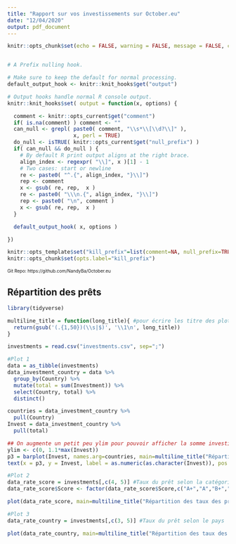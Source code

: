 ```yaml
---
title: "Rapport sur vos investissements sur October.eu"
date: "12/04/2020"
output: pdf_document
---
```


```r
knitr::opts_chunk$set(echo = FALSE, warning = FALSE, message = FALSE, comment=NA, null_prefix=TRUE)


# A Prefix nulling hook.

# Make sure to keep the default for normal processing.
default_output_hook <- knitr::knit_hooks$get("output")

# Output hooks handle normal R console output.
knitr::knit_hooks$set( output = function(x, options) {

  comment <- knitr::opts_current$get("comment")
  if( is.na(comment) ) comment <- ""
  can_null <- grepl( paste0( comment, "\\s*\\[\\d?\\]" ),
                     x, perl = TRUE)
  do_null <- isTRUE( knitr::opts_current$get("null_prefix") )
  if( can_null && do_null ) {
    # By default R print output aligns at the right brace.
    align_index <- regexpr( "\\]", x )[1] - 1
    # Two cases: start or newline
    re <- paste0( "^.{", align_index, "}\\]")
    rep <- comment
    x <- gsub( re, rep,  x )
    re <- paste0( "\\\n.{", align_index, "}\\]")
    rep <- paste0( "\n", comment )
    x <- gsub( re, rep,  x )
  }

  default_output_hook( x, options )

})

knitr::opts_template$set("kill_prefix"=list(comment=NA, null_prefix=TRUE))
knitr::opts_chunk$set(opts.label="kill_prefix")
```

<font size="0.5">Git Repo: https://github.com/NandyBa/October.eu</font>


## Répartition des prêts

```r
library(tidyverse)

multiline_title = function(long_title){ #pour écrire les titre des plots sur plusieures lignes
  return(gsub('(.{1,50})(\\s|$)', '\\1\n', long_title))
}

investments = read.csv("investments.csv", sep=";")

#Plot 1
data = as_tibble(investments)
data_investment_country = data %>%
  group_by(Country) %>%
  mutate(total = sum(Investment)) %>%
  select(Country, total) %>%
  distinct()

countries = data_investment_country %>%
  pull(Country)
Invest = data_investment_country %>%
  pull(total)

## On augmente un petit peu ylim pour pouvoir afficher la somme investis en haut de la barre de chaque pays
ylim <- c(0, 1.1*max(Invest))
p3 = barplot(Invest, names.arg=countries, main=multiline_title("Répartition de votre portefeuille selon les pays"), cex.main=0.8, xlab="Pays", ylab="Somme prêtée aux entreprises (en euros)", cex.axis=0.7, cex.names=0.7, width = 0.85, ylim = ylim)
text(x = p3, y = Invest, label = as.numeric(as.character(Invest)), pos = 3, cex = 0.7, col = "black")

#Plot 2
data_rate_score = investments[,c(4, 5)] #Taux du prêt selon la catégorie
data_rate_score$Score <- factor(data_rate_score$Score,c("A+","A","B+","B","C")) #On réordonne les modalités de Score de data

plot(data_rate_score, main=multiline_title("Répartition des taux des projets de votre portefeuille selon le score de ceux-ci"), cex.main=0.8, xlab="Score", ylab="Taux des prêts", cex.axis=0.7, cex.lab=0.8)

#Plot 3
data_rate_country = investments[,c(3, 5)] #Taux du prêt selon le pays

plot(data_rate_country, main=multiline_title("Répartition des taux des projets de votre portefeuille selon le pays de ceux-ci"), cex.main=0.8, xlab="Pays", ylab="Taux des prêts", cex.axis=0.7, cex.lab=0.8)


```

